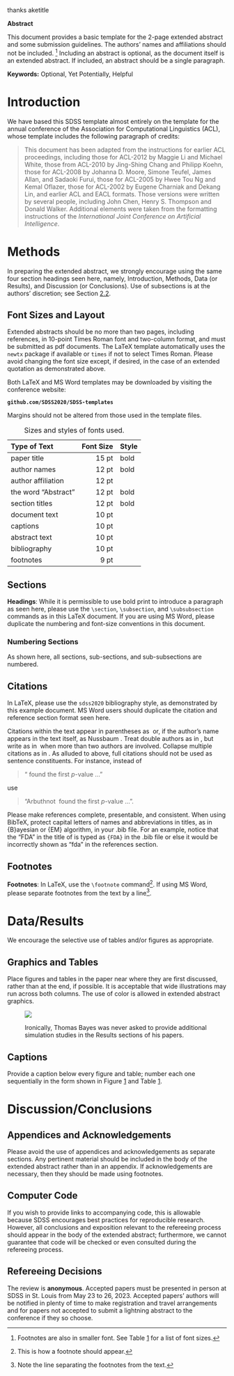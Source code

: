 <p>thanks aketitle</p>
<p><strong>Abstract</strong></p>
<div class="list">
<p><span> </span></p>
<p>This document provides a basic template for the 2-page extended
abstract and some submission guidelines. The authors’ names and
affiliations should not be included. <a href="#fn1" class="footnote-ref"
id="fnref1" role="doc-noteref"><sup>1</sup></a> Including an abstract is
optional, as the document itself is an extended abstract. If included,
an abstract should be a single paragraph.</p>
</div>
<p><span><strong>Keywords:</strong></span> Optional, Yet Potentially,
Helpful</p>
<h1 id="introduction">Introduction</h1>
<p>We have based this SDSS template almost entirely on the template for
the annual conference of the Association for Computational Linguistics
(ACL), whose template includes the following paragraph of credits:</p>
<blockquote>
<p>This document has been adapted from the instructions for earlier ACL
proceedings, including those for ACL-2012 by Maggie Li and Michael
White, those from ACL-2010 by Jing-Shing Chang and Philipp Koehn, those
for ACL-2008 by Johanna D. Moore, Simone Teufel, James Allan, and
Sadaoki Furui, those for ACL-2005 by Hwee Tou Ng and Kemal Oflazer,
those for ACL-2002 by Eugene Charniak and Dekang Lin, and earlier ACL
and EACL formats. Those versions were written by several people,
including John Chen, Henry S. Thompson and Donald Walker. Additional
elements were taken from the formatting instructions of the
<span><em>International Joint Conference on Artificial
Intelligence</em></span>.</p>
</blockquote>
<h1 id="methods">Methods</h1>
<p>In preparing the extended abstract, we strongly encourage using the
same four section headings seen here, namely, Introduction, Methods,
Data (or Results), and Discussion (or Conclusions). Use of subsections
is at the authors’ discretion; see Section <a href="#info-on-sections"
data-reference-type="ref" data-reference="info-on-sections">2.2</a>.</p>
<h2 id="font-sizes-and-layout">Font Sizes and Layout</h2>
<p>Extended abstracts should be no more than two pages, including
references, in 10-point Times Roman font and two-column format, and must
be submitted as pdf documents. The LaTeX template automatically uses the
<span><code>newtx</code></span> package if available or
<span><code>times</code></span> if not to select Times Roman. Please
avoid changing the font size except, if desired, in the case of an
extended quotation as demonstrated above.</p>
<p>Both LaTeX and MS Word templates may be downloaded by visiting the
conference website:</p>
<div class="center">
<p><strong><code>github.com/SDSS2020/SDSS-templates</code></strong></p>
</div>
<p>Margins should not be altered from those used in the template
files.</p>
<div class="center">
<div id="fontsizes">
<table>
<caption>Sizes and styles of fonts used.</caption>
<thead>
<tr>
<th style="text-align: left;"><strong>Type of Text</strong></th>
<th style="text-align: right;"><strong>Font Size</strong></th>
<th style="text-align: left;"><strong>Style</strong></th>
</tr>
</thead>
<tbody>
<tr>
<td style="text-align: left;">paper title</td>
<td style="text-align: right;">15 pt</td>
<td style="text-align: left;">bold</td>
</tr>
<tr>
<td style="text-align: left;">author names</td>
<td style="text-align: right;">12 pt</td>
<td style="text-align: left;">bold</td>
</tr>
<tr>
<td style="text-align: left;">author affiliation</td>
<td style="text-align: right;">12 pt</td>
<td style="text-align: left;"></td>
</tr>
<tr>
<td style="text-align: left;">the word “Abstract”</td>
<td style="text-align: right;">12 pt</td>
<td style="text-align: left;">bold</td>
</tr>
<tr>
<td style="text-align: left;">section titles</td>
<td style="text-align: right;">12 pt</td>
<td style="text-align: left;">bold</td>
</tr>
<tr>
<td style="text-align: left;">document text</td>
<td style="text-align: right;">10 pt</td>
<td style="text-align: left;"></td>
</tr>
<tr>
<td style="text-align: left;">captions</td>
<td style="text-align: right;">10 pt</td>
<td style="text-align: left;"></td>
</tr>
<tr>
<td style="text-align: left;">abstract text</td>
<td style="text-align: right;">10 pt</td>
<td style="text-align: left;"></td>
</tr>
<tr>
<td style="text-align: left;">bibliography</td>
<td style="text-align: right;">10 pt</td>
<td style="text-align: left;"></td>
</tr>
<tr>
<td style="text-align: left;">footnotes</td>
<td style="text-align: right;">9 pt</td>
<td style="text-align: left;"></td>
</tr>
</tbody>
</table>
</div>
</div>
<h2 id="info-on-sections">Sections</h2>
<p><span><strong>Headings</strong></span>: While it is permissible to
use bold print to introduce a paragraph as seen here, please use the
<code>\section</code>, <code>\subsection</code>, and
<code>\subsubsection</code> commands as in this LaTeX document. If you
are using MS Word, please duplicate the numbering and font-size
conventions in this document.</p>
<h3 id="numbering-sections">Numbering Sections</h3>
<p>As shown here, all sections, sub-sections, and sub-subsections are
numbered.</p>
<h2 id="citations">Citations</h2>
<p>In LaTeX, please use the <span><code>sdss2020</code></span>
bibliography style, as demonstrated by this example document. MS Word
users should duplicate the citation and reference section format seen
here.</p>
<p>Citations within the text appear in parentheses as <span
class="citation" data-cites="Nussbaum2018"></span> or, if the author’s
name appears in the text itself, as Nussbaum . Treat double authors as
in <span class="citation" data-cites="Wasserstein2016"></span>, but
write as in <span class="citation" data-cites="Brunner"></span> when
more than two authors are involved. Collapse multiple citations as
in <span class="citation"
data-cites="LaVange2019 Wasserstein2016"></span>. As alluded to above,
full citations should not be used as sentence constituents. For
instance, instead of</p>
<blockquote>
<p>“<span class="citation" data-cites="Arbuthnot1710"></span> found the
first <span class="math inline"><em>p</em></span>-value ...”</p>
</blockquote>
<p>use</p>
<blockquote>
<p>“Arbuthnot  found the first <span
class="math inline"><em>p</em></span>-value ...”.</p>
</blockquote>
<p>Please make references complete, presentable, and consistent. When
using BibTeX, protect capital letters of names and abbreviations in
titles, as in {B}ayesian or {EM} algorithm, in your .bib file. For an
example, notice that the “FDA” in the title of <span class="citation"
data-cites="LaVange2019"></span> is typed as <code>{FDA}</code> in the
.bib file or else it would be incorrectly shown as “fda” in the
references section.</p>
<h2 id="footnotes">Footnotes</h2>
<p><span><strong>Footnotes</strong></span>: In LaTeX, use the
<code>\footnote</code> command<a href="#fn2" class="footnote-ref"
id="fnref2" role="doc-noteref"><sup>2</sup></a>. If using MS Word,
please separate footnotes from the text by a line<a href="#fn3"
class="footnote-ref" id="fnref3"
role="doc-noteref"><sup>3</sup></a>.</p>
<h1 id="dataresults">Data/Results</h1>
<p>We encourage the selective use of tables and/or figures as
appropriate.</p>
<h2 id="graphics-and-tables">Graphics and Tables</h2>
<p>Place figures and tables in the paper near where they are first
discussed, rather than at the end, if possible. It is acceptable that
wide illustrations may run across both columns. The use of color is
allowed in extended abstract graphics.</p>
<figure id="bayespic">
<div class="center">
<img src="bayes" />
</div>
<figcaption>Ironically, Thomas Bayes was never asked to provide
additional simulation studies in the Results sections of his
papers.</figcaption>
</figure>
<h2 id="captions">Captions</h2>
<p>Provide a caption below every figure and table; number each one
sequentially in the form shown in Figure <a href="#bayespic"
data-reference-type="ref" data-reference="bayespic">1</a> and Table <a
href="#fontsizes" data-reference-type="ref"
data-reference="fontsizes">1</a>.</p>
<h1 id="discussionconclusions">Discussion/Conclusions</h1>
<h2 id="appendices-and-acknowledgements">Appendices and
Acknowledgements</h2>
<p>Please avoid the use of appendices and acknowledgements as separate
sections. Any pertinent material should be included in the body of the
extended abstract rather than in an appendix. If acknowledgements are
necessary, then they should be made using footnotes.</p>
<h2 id="computer-code">Computer Code</h2>
<p>If you wish to provide links to accompanying code, this is allowable
because SDSS encourages best practices for reproducible research.
However, all conclusions and exposition relevant to the refereeing
process should appear in the body of the extended abstract; furthermore,
we cannot guarantee that code will be checked or even consulted during
the refereeing process.</p>
<h2 id="refereeing-decisions">Refereeing Decisions</h2>
<p>The review is <strong>anonymous</strong>. Accepted papers must be
presented in person at SDSS in St. Louis from May 23 to 26, 2023.
Accepted papers’ authors will be notified in plenty of time to make
registration and travel arrangements and for papers not accepted to
submit a lightning abstract to the conference if they so choose.</p>
<section id="footnotes" class="footnotes footnotes-end-of-document"
role="doc-endnotes">
<hr />
<ol>
<li id="fn1"><p>Footnotes are also in smaller font. See Table <a
href="#fontsizes" data-reference-type="ref"
data-reference="fontsizes">1</a> for a list of font sizes.<a
href="#fnref1" class="footnote-back" role="doc-backlink">↩︎</a></p></li>
<li id="fn2"><p>This is how a footnote should appear.<a href="#fnref2"
class="footnote-back" role="doc-backlink">↩︎</a></p></li>
<li id="fn3"><p>Note the line separating the footnotes from the text.<a
href="#fnref3" class="footnote-back" role="doc-backlink">↩︎</a></p></li>
</ol>
</section>
